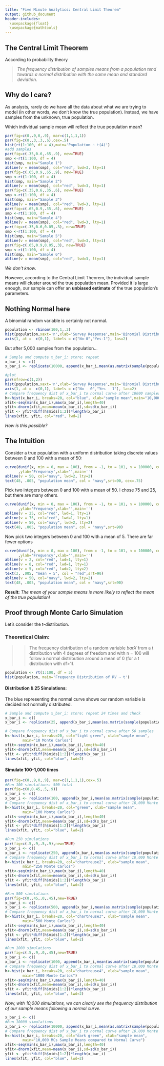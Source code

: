 ---
title: "Five Minute Analytics: Central Limit Theorem"
output: github_document
header-includes: 
  \usepackage{float}
  \usepackage{mathtools}
---

## The Central Limit Theorem

According to probability theory

>*The frequency distribution of samples means from a population tend towards a normal distribution with the same mean and standard deviation.*

## Why do I care?

As analysts, rarely do we have all the data about what we are trying to model (in other words, we don't know the true population). Instead, we have samples from the unknown, true population.

Which individual sample mean will reflect the true population mean?  

```{r, echo=FALSE, fig.align="center"}
par(fig=c(0,.9,0,.9), mar=c(1,1,1,1))
par(fig=c(0,.3,.3,.6),cex=.5)
hist(rt(1:100, df = 4),main='Population ~ t(4)')
#add samples
par(fig=c(.35,0.6,.65,.9), new=TRUE)
smp <-rt(1:100, df = 4) 
hist(smp, main="Sample 1")
abline(v = mean(smp), col="red", lwd=3, lty=1)
par(fig=c(.65,0.9,.65,.9), new=TRUE)
smp <-rt(1:100, df = 4) 
hist(smp, main="Sample 2")
abline(v = mean(smp), col="red", lwd=3, lty=1)
par(fig=c(.35,0.6,.35,.6), new=TRUE)
smp <-rt(1:100, df = 4) 
hist(smp, main="Sample 3")
abline(v = mean(smp), col="red", lwd=3, lty=1)
par(fig=c(.65,0.9,.35,.6), new=TRUE)
smp <-rt(1:100, df = 4) 
hist(smp, main="Sample 4")
abline(v = mean(smp), col="red", lwd=3, lty=1)
par(fig=c(.35,0.6,0.05,.3), new=TRUE)
smp <-rt(1:100, df = 4) 
hist(smp, main="Sample 5")
abline(v = mean(smp), col="red", lwd=3, lty=1)
par(fig=c(.65,0.9,0.05,.3), new=TRUE)
smp <-rt(1:100, df = 4) 
hist(smp, main="Sample 6")
abline(v = mean(smp), col="red", lwd=3, lty=1)
```

*We don't know.*

However, according to the Central Limit Theorem, the individual sample means will cluster around the true population mean. Provided it is large enough, our sample can offer an **unbiased estimate** of the true population's parameters.


## Nothing Normal here

A binomial random variable is certainly not normal. 

```{r, echo=FALSE, fig.align="center"}
population <- rbinom(100,1,.3)
hist(population,xaxt='n',xlab='Survey Response',main='Binomial Distribution')
axis(1, at =  c(0,1), labels = c("No-0","Yes-1"), las=2)
```

But after 5,000 samples from the population...

```{r, echo=FALSE, fig.pos="H", fig.align="center"}
# Sample and compute x_bar_i; store; repeat
x_bar_i <- c()
x_bar_i <- replicate(10000, append(x_bar_i,mean(as.matrix(sample(population,10)))))

#plot
par(mfrow=c(1,2))
hist(population,xaxt='n',xlab='Survey Response',main='Binomial Distribution')
axis(1, at =  c(0,1), labels = c("No - 0","Yes - 1"), las=2)
# Compare frequency dist of x_bar_i to normal curve after 10000 samples
h<-hist(x_bar_i, breaks=20, col="blue", xlab="sample mean",main="10,000 Sample Means")
xfit<-seq(min(x_bar_i),max(x_bar_i),length=40)
yfit<-dnorm(xfit,mean=mean(x_bar_i),sd=sd(x_bar_i))
yfit <- yfit*diff(h$mids[1:2])*length(x_bar_i)
lines(xfit, yfit, col="red", lwd=2)
```

*How is this possible?*


## The Intuition

Consider a true population with a uniform distribution taking discrete values between 0 and 100 with a mean of 50:
```{r, echo=FALSE, fig.align="center"}
curve(dunif(x, min = 0, max = 100), from = -1, to = 101, n = 100000, col = "navy", lwd = 2
      ,ylab='Frequency',xlab='',main='')
abline(v = 50, col="navy", lwd=2, lty=2)
text(48, .005, "population mean", col = "navy",srt=90, cex=.75)
```

Pick two integers between 0 and 100 with a mean of 50. I chose 75 and 25, but there are many others.
```{r, echo=FALSE, fig.align="center"}
curve(dunif(x, min = 0, max = 100), from = -1, to = 101, n = 100000, col = "navy", lwd = 2
      ,ylab='Frequency',xlab='',main='')
abline(v = 25, col="red", lwd=1, lty=1)
abline(v = 75, col="red", lwd=1, lty=1)
abline(v = 50, col="navy", lwd=2, lty=2)
text(48, .005, "population mean", col = "navy",srt=90)
```

Now pick two integers between 0 and 100 with a mean of 5. There are far fewer options
```{r, echo=FALSE, fig.align="center"}
curve(dunif(x, min = 0, max = 100), from = -1, to = 101, n = 100000, col = "navy", lwd = 2
      ,ylab='Frequency',xlab='',main='')
abline(v = 2, col="red", lwd=1, lty=1)
abline(v = 8, col="red", lwd=1, lty=1)
abline(v = 5, col="red", lwd=2, lty=2)
text(3, .005, "mean = 5", col = "red",srt=90)
abline(v = 50, col="navy", lwd=2, lty=2)
text(48, .005, "population mean", col = "navy",srt=90)
```

**Result:** *The mean of your sample means is more likely to reflect the mean of the true population!*




## Proof through Monte Carlo Simulation

Let's consider the t-distribution.


### Theoretical Claim:

>>The frequency distribution of a random variable $bar{X}$ from a t distribution with 4 degrees of freedom and with n = 100 will follow a normal distribution around a mean of 0 (for a t distribution with df>1).


```{r, echo=FALSE, fig.align="center"}
population <- rt(1:100, df = 5)
hist(population, main='Frequency Distribution of RV ~ t')
```


#### Distribution & 25 Simulations:

The blue representing the normal curve shows our random variable is decided not normally distributed.

```{r, echo=TRUE, fig.pos="H", fig.align="center"}
# Sample and compute x_bar_i; store; repeat 24 times and check
x_bar_i <- c()
x_bar_i <- replicate(25, append(x_bar_i,mean(as.matrix(sample(population,10)))))

# Compare frequency dist of x_bar_i to normal curve after 50 samples
h<-hist(x_bar_i, breaks=20, col="light green", xlab="sample mean",
        main="10 Monte Carlos")
xfit<-seq(min(x_bar_i),max(x_bar_i),length=40)
yfit<-dnorm(xfit,mean=mean(x_bar_i),sd=sd(x_bar_i))
yfit <- yfit*diff(h$mids[1:2])*length(x_bar_i)
lines(xfit, yfit, col="blue", lwd=2)
```


#### Simulate 100-1,000 times
```{r, echo=FALSE, fig.align="center"}
par(fig=c(0,.9,0,.9), mar=c(1,1,1,1),cex=.5)
#Run 100 simulations: 500 total
par(fig=c(0,0.45,.5,.9))
x_bar_i <- c()
x_bar_i <- replicate(100, append(x_bar_i,mean(as.matrix(sample(population,10)))))
# Compare frequency dist of x_bar_i to normal curve after 10,000 Monte Carlos
h<-hist(x_bar_i, breaks=20, col="green", xlab="sample mean",
        main="100 Monte Carlos")
xfit<-seq(min(x_bar_i),max(x_bar_i),length=40)
yfit<-dnorm(xfit,mean=mean(x_bar_i),sd=sd(x_bar_i))
yfit <- yfit*diff(h$mids[1:2])*length(x_bar_i)
lines(xfit, yfit, col="blue", lwd=2)

#Run 250 simulations
par(fig=c(.5,.9,.5,.9),new=TRUE)
x_bar_i <- c()
x_bar_i <- replicate(250, append(x_bar_i,mean(as.matrix(sample(population,10)))))
# Compare frequency dist of x_bar_i to normal curve after 10,000 Monte Carlos
h<-hist(x_bar_i, breaks=20, col="chartreuse2", xlab="sample mean",
        main="250 Monte Carlos")
xfit<-seq(min(x_bar_i),max(x_bar_i),length=40)
yfit<-dnorm(xfit,mean=mean(x_bar_i),sd=sd(x_bar_i))
yfit <- yfit*diff(h$mids[1:2])*length(x_bar_i)
lines(xfit, yfit, col="blue", lwd=2)

#Run 500 simulations
par(fig=c(0,.45,.0,.45),new=TRUE)
x_bar_i <- c()
x_bar_i <- replicate(500, append(x_bar_i,mean(as.matrix(sample(population,10)))))
# Compare frequency dist of x_bar_i to normal curve after 10,000 Monte Carlos
h<-hist(x_bar_i, breaks=20, col="chartreuse3", xlab="sample mean",
        main="500 Monte Carlos")
xfit<-seq(min(x_bar_i),max(x_bar_i),length=40)
yfit<-dnorm(xfit,mean=mean(x_bar_i),sd=sd(x_bar_i))
yfit <- yfit*diff(h$mids[1:2])*length(x_bar_i)
lines(xfit, yfit, col="blue", lwd=2)

#Run 1000 simulations
par(fig=c(.5,.9,.0,.45),new=TRUE)
x_bar_i <- c()
x_bar_i <- replicate(1000, append(x_bar_i,mean(as.matrix(sample(population,10)))))
# Compare frequency dist of x_bar_i to normal curve after 10,000 Monte Carlos
h<-hist(x_bar_i, breaks=20, col="chartreuse4", xlab="sample mean",
        main="1000 Monte Carlos")
xfit<-seq(min(x_bar_i),max(x_bar_i),length=40)
yfit<-dnorm(xfit,mean=mean(x_bar_i),sd=sd(x_bar_i))
yfit <- yfit*diff(h$mids[1:2])*length(x_bar_i)
lines(xfit, yfit, col="blue", lwd=2)
```



*Now, with 10,000 simulations, we can clearly see the frequency distribution of our sample means following a normal curve.*

```{r, echo=FALSE, fig.align="center"}
x_bar_i <- c()
#Run 10000 simulations
x_bar_i <- replicate(10000, append(x_bar_i,mean(as.matrix(sample(population,10)))))
# Compare frequency dist of x_bar_i to normal curve after 10,000 Monte Carlos
h<-hist(x_bar_i, breaks=20, col="dark green", xlab="sample mean",
        main="10,000 MCs Sample Means compared to Normal Curve")
xfit<-seq(min(x_bar_i),max(x_bar_i),length=40)
yfit<-dnorm(xfit,mean=mean(x_bar_i),sd=sd(x_bar_i))
yfit <- yfit*diff(h$mids[1:2])*length(x_bar_i)
lines(xfit, yfit, col="blue", lwd=2)
```